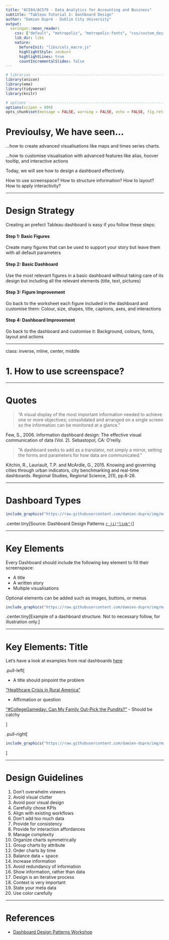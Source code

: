 ```yaml
---
title: "AC584/AC579 - Data Analytics for Accounting and Business"
subtitle: "Tableau Tutorial 2: Dashboard Design"
author: "Damien Dupré - Dublin City University"
output:
  xaringan::moon_reader:
    css: ["default", "metropolis", "metropolis-fonts", "css/custom_design.css"]
    lib_dir: libs
    nature:
      beforeInit: "libs/cols_macro.js"
      highlightStyle: zenburn
      highlightLines: true
      countIncrementalSlides: false
---
```


```r
# libraries --------------------------------------------------------------------
library(anicon)
library(emo)
library(tidyverse)
library(knitr)

# options ----------------------------------------------------------------------
options(scipen = 999)
opts_chunk$set(message = FALSE, warning = FALSE, echo = FALSE, fig.retina = 3, fig.align = "center")
```

# Previoulsy, We have seen...

...how to create advanced visualisations like maps and times series charts.

...how to customise visualisation with advanced features like alias, hoover tooltip, and interactive actions

Today, we will see how to design a dashboard effectively.

How to use screenspace?
How to structure information?
How to layout?
How to apply interactivity?

---

# Design Strategy

Creating an prefect Tableau dashboard is easy if you follow these steps:

#### Step 1: Basic Figures

Create many figures that can be used to support your story but leave them with all default parameters

#### Step 2: Basic Dashboard

Use the most relevant figures in a basic dashboard without taking care of its design but including all the relevant elements (title, text, pictures)

#### Step 3: Figure Improvement

Go back to the worksheet each figure included in the dashboard and customise them: Colour, size, shapes, title, captions, axes, and interactions

#### Step 4: Dashboard Improvement

Go back to the dashboard and customise it: Background, colours, fonts, layout and actions

---

class: inverse, mline, center, middle

# 1. How to use screenspace?

---

# Quotes

> “A visual display of the most important information needed to achieve one or more objectives; consolidated and arranged on a single screen so the information can be monitored at a glance.”

Few, S., 2006. Information dashboard design: The effective visual communication of data (Vol. 2). Sebastopol, CA: O'reilly.

> “A dashboard seeks to add as a translator, not simply a mirror, setting the forms and parameters for how data are communicated.”

Kitchin, R., Lauriault, T.P. and McArdle, G., 2015. Knowing and governing cities through urban indicators, city benchmarking and real-time dashboards. Regional Studies, Regional Science, 2(1), pp.6-28.

---

# Dashboard Types

```r
include_graphics("https://raw.githubusercontent.com/damien-dupre/img/main/dashboards/dashboard_types.png")
```
.center.tiny[Source: Dashboard Design Patterns [`r ji("link")`](https://dashboarddesignpatterns.github.io/)]

---

# Key Elements

Every Dashboard should include the following key element to fill their screenspace:

- A title
- A written story
- Multiple visualisations

Optional elements can be added such as images, buttons, or menus

```r
include_graphics("https://raw.githubusercontent.com/damien-dupre/img/main/dashboards/dashboard_key.png")
```
.center.tiny[Example of a dashboard structure. Not to necessary follow, for illustration only.]

---

# Key Elements: Title

Let's have a look at examples from real dashboards [here](https://www.tableau.com/blog/tableau-public-viz-wrap-interesting-data-visualizations-2022)

.pull-left[

- A title should pinpoint the problem

["Healthcare Crisis in Rural America"](https://public.tableau.com/app/profile/dennis.kao/viz/HealthcareCrisisinRuralAmericaProjectHealthViz/Dashboard1)



- Affirmation or question

["#CollegeGameday: Can My Family Out-Pick the Pundits?"](https://public.tableau.com/app/profile/sam.epley/viz/CollegeGamedayCanMyFamilyOut-PickthePundits/PickbyWeek)
- Should be catchy

]

.pull-right[
```r
include_graphics("https://raw.githubusercontent.com/damien-dupre/img/main/dashboards/dashboard_key_title.png")
```
]

---

# Design Guidelines

1. Don’t overwhelm viewers
2. Avoid visual clutter
3. Avoid poor visual design
4. Carefully chose KPIs
5. Align with existing workflows
6. Don’t add too much data
7. Provide for consistency
8. Provide for interaction affordances
9. Manage complexity
10. Organize charts symmetrically
11. Group charts by attribute
12. Order charts by time
13. Balance data + space
14. Increase information
15. Avoid redundancy of information
16. Show information, rather than data
17. Design is an iterative process
18. Context is very important
19. State your meta data
20. Use color carefully

---

# References

- [Dashboard Design Patterns Workshop](https://dashboarddesignpatterns.github.io/docs/assets/Dashboard%20Design%20Workshop.pdf)